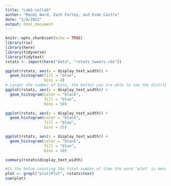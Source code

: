 ```yaml
---
title: "Lab1-collab"
author: "Mandi Ward, Zach Farley, and Esme Castro"
date: "1/9/2022"
output: html_document
---
```


```r
knitr::opts_chunk$set(echo = TRUE)
library(rio)
library(here)
library(tidyverse)
library(tidytext)
rstats <- import(here("data", "rstats_tweets.rds"))
```


```r
ggplot(rstats, aes(x = display_text_width)) +
  geom_histogram(fill = "blue",
                 bins = 4)
# Larger the number of bins, the better you are able to see the distribution of display_text_width data
ggplot(rstats, aes(x = display_text_width)) +
  geom_histogram(color = "black",
                 fill = "blue",
                 bins = 50)

ggplot(rstats, aes(x = display_text_width)) +
  geom_histogram(color = "black",
                 fill = "blue",
                 bins = 25)

ggplot(rstats, aes(x = display_text_width)) +
  geom_histogram(color = "black",
                 fill = "blue",
                 bins = 10)

summary(rstats$display_text_width)
```

```r
#Is the below counting the total number of time the word "plot" is mentioned or is it the number of rows (inidividual posts) in which "plot" is mentioned??
plot <- grepl("plot|Plot", rstats$text)
sum(plot)
```


